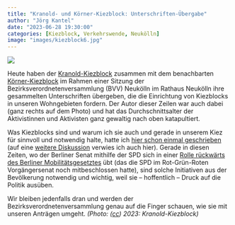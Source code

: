 ```yaml
---
title: "Kranold- und Körner-Kiezblock: Unterschriften-Übergabe"
author: "Jörg Kantel"
date: "2023-06-28 19:30:00"
categories: [Kiezblock, Verkehrswende, Neukölln]
image: "images/kiezblock6.jpg"
---
```


[![](images/kiezblock6-b.jpg)](https://www.flickr.com/photos/schockwellenreiter/53008190361/)

Heute haben der [Kranold-Kiezblock](https://www.kiezblocks.de/kranold/) zusammen mit dem benachbarten [Körner-Kiezblock](https://www.kiezblocks.de/koerner/) im Rahmen einer Sitzung der Bezirksverordnetenversammlung (BVV) Neukölln im Rathaus Neukölln ihre gesammelten Unterschriften übergeben, die die Einrichtung von Kiezblocks in unseren Wohngebieten fordern. Der Autor dieser Zeilen war auch dabei (ganz rechts auf dem Photo) und hat das Durchschnittsalter der Aktivistinnen und Aktivisten ganz gewaltig nach oben katapultiert.

Was Kiezblocks sind und warum ich sie auch und gerade in unserem Kiez für sinnvoll und notwendig halte, hatte ich [hier schon einmal geschrieben](https://kantel.github.io/posts/20221222701_kiezblock_kranoldplatz/) (auf eine [weitere Diskussion](https://kantel.github.io/posts/2023041102_kiezblocks_gentrifizierung/) verwies ich auch hier). Gerade in diesen Zeiten, wo der Berliner Senat mithilfe der SPD sich in einer [Rolle rückwärts des Berliner Mobilitätsgesetztes](https://www.rbb24.de/politik/beitrag/2023/06/berlin-senat-aenderung-mobilitaetsgesetz-verkehr.html) übt (das die SPD im Rot-Grün-Roten Vorgängersenat noch mitbeschlossen hatte), sind solche Initiativen aus der Bevölkerung notwendig und wichtig, weil sie -- hoffentlich -- Druck auf die Politik ausüben.

Wir bleiben jedenfalls dran und werden der Bezirksverordnetenversammlung genau auf die Finger schauen, wie sie mit unseren Anträgen umgeht. *(Photo: ([cc](http://creativecommons.org/licenses/by-nc-nd/2.0/)) 2023: Kranold-Kiezblock)*